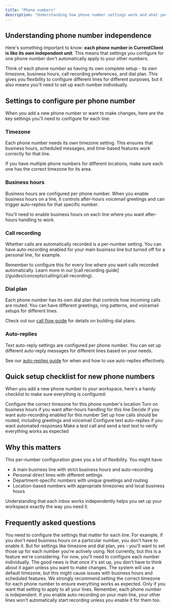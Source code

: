 ```yaml
---
title: "Phone numbers"
description: "Understanding how phone number settings work and what you need to configure for each line"
---
```


## Understanding phone number independence

Here's something important to know: **each phone number in CurrentClient is like its own independent unit**. This means that settings you configure for one phone number don't automatically apply to your other numbers.

Think of each phone number as having its own complete setup - its own timezone, business hours, call recording preferences, and dial plan. This gives you flexibility to configure different lines for different purposes, but it also means you'll need to set up each number individually.

## Settings to configure per phone number

When you add a new phone number or want to make changes, here are the key settings you'll need to configure for each line:

### Timezone

Each phone number needs its own timezone setting. This ensures that business hours, scheduled messages, and time-based features work correctly for that line.

<Tip>
  If you have multiple phone numbers for different locations, make sure each one
  has the correct timezone for its area.
</Tip>

### Business hours

Business hours are configured per phone number. When you enable business hours on a line, it controls after-hours voicemail greetings and can trigger auto-replies for that specific number.

You'll need to enable business hours on each line where you want after-hours handling to work.

### Call recording

Whether calls are automatically recorded is a per-number setting. You can have auto-recording enabled for your main business line but turned off for a personal line, for example.

<Info>
  Remember to configure this for every line where you want calls recorded
  automatically. Learn more in our [call recording
  guide](/guides/concepts/calling/call-recording).
</Info>

### Dial plan

Each phone number has its own dial plan that controls how incoming calls are routed. You can have different greetings, ring patterns, and voicemail setups for different lines.

Check out our [call flow guide](/guides/concepts/calling/call-flow) for details on building dial plans.

### Auto-replies

Text auto-reply settings are configured per phone number. You can set up different auto-reply messages for different lines based on your needs.

See our [auto-replies guide](/guides/inbox/auto-replies) for when and how to use auto-replies effectively.

## Quick setup checklist for new phone numbers

When you add a new phone number to your workspace, here's a handy checklist to make sure everything is configured:

<Steps>
  <Step title="Set the timezone">
    Configure the correct timezone for this phone number's location
  </Step>

<Step title="Enable business hours (if needed)">
  Turn on business hours if you want after-hours handling for this line
</Step>

<Step title="Configure call recording">
  Decide if you want auto-recording enabled for this number
</Step>

<Step title="Build your dial plan">
  Set up how calls should be routed, including greetings and voicemail
</Step>

<Step title="Set up auto-replies (optional)">
  Configure text auto-replies if you want automated responses
</Step>

  <Step title="Test it out">
    Make a test call and send a test text to verify everything works as expected
  </Step>
</Steps>

## Why this matters

This per-number configuration gives you a lot of flexibility. You might have:

- A main business line with strict business hours and auto-recording
- Personal direct lines with different settings
- Department-specific numbers with unique greetings and routing
- Location-based numbers with appropriate timezones and local business hours

Understanding that each inbox works independently helps you set up your workspace exactly the way you need it.

## Frequently asked questions

<AccordionGroup>
  <Accordion title="Do I really need to configure every setting on every phone number?">
    You need to configure the settings that matter for each line. For example, if you don't need business hours on a particular number, you don't have to enable it. But for settings like timezone and dial plan, yes - you'll want to set those up for each number you're actively using.
  </Accordion>

<Accordion title="Can I copy settings from one phone number to another?">
  Not currently, but this is a feature we're considering. For now, you'll need
  to configure each number individually. The good news is that once it's set up,
  you don't have to think about it again unless you want to make changes.
</Accordion>

<Accordion title="What happens if I don't set the timezone?">
  The system will use a default timezone, but this might cause issues with
  business hours and scheduled features. We strongly recommend setting the
  correct timezone for each phone number to ensure everything works as expected.
</Accordion>

  <Accordion title="I changed a setting on one line - do I need to change it on all of them?">
    Only if you want that setting to apply to all your lines. Remember, each phone number is independent. If you enable auto-recording on your main line, your other lines won't automatically start recording unless you enable it for them too.
  </Accordion>
</AccordionGroup>
